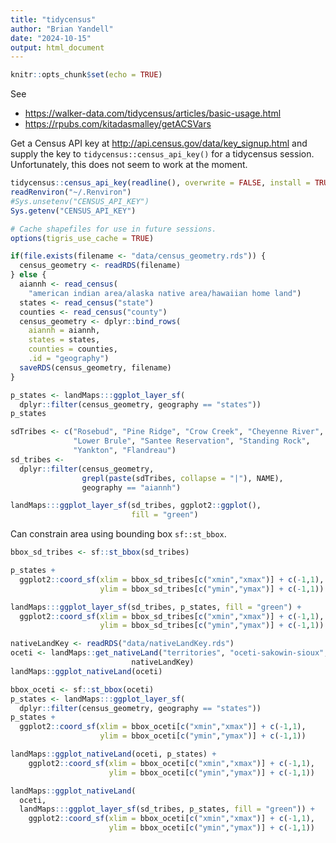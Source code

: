 ```yaml
---
title: "tidycensus"
author: "Brian Yandell"
date: "2024-10-15"
output: html_document
---
```


```r
knitr::opts_chunk$set(echo = TRUE)
```

See 

- <https://walker-data.com/tidycensus/articles/basic-usage.html>
- <https://rpubs.com/kitadasmalley/getACSVars>

Get a Census API key at
<http://api.census.gov/data/key_signup.html>
and supply the key to `tidycensus::census_api_key()`
for a tidycensus session.
Unfortunately, this does not seem to work at the moment.

```r
tidycensus::census_api_key(readline(), overwrite = FALSE, install = TRUE)
readRenviron("~/.Renviron")
#Sys.unsetenv("CENSUS_API_KEY")
Sys.getenv("CENSUS_API_KEY")
```

```r
# Cache shapefiles for use in future sessions.
options(tigris_use_cache = TRUE)
```

```r
if(file.exists(filename <- "data/census_geometry.rds")) {
  census_geometry <- readRDS(filename)
} else {
  aiannh <- read_census(
    "american indian area/alaska native area/hawaiian home land")
  states <- read_census("state")
  counties <- read_census("county")
  census_geometry <- dplyr::bind_rows(
    aiannh = aiannh,
    states = states,
    counties = counties,
    .id = "geography")
  saveRDS(census_geometry, filename)
}
```

```r
p_states <- landMaps:::ggplot_layer_sf(
  dplyr::filter(census_geometry, geography == "states"))
p_states
```

```r
sdTribes <- c("Rosebud", "Pine Ridge", "Crow Creek", "Cheyenne River",
              "Lower Brule", "Santee Reservation", "Standing Rock",
              "Yankton", "Flandreau")
sd_tribes <- 
  dplyr::filter(census_geometry,
                grepl(paste(sdTribes, collapse = "|"), NAME),
                geography == "aiannh")
```

```r
landMaps:::ggplot_layer_sf(sd_tribes, ggplot2::ggplot(),
                           fill = "green")
```

Can constrain area using bounding box `sf::st_bbox`.

```r
bbox_sd_tribes <- sf::st_bbox(sd_tribes)
```

```r
p_states +
  ggplot2::coord_sf(xlim = bbox_sd_tribes[c("xmin","xmax")] + c(-1,1),
                    ylim = bbox_sd_tribes[c("ymin","ymax")] + c(-1,1))
```

```r
landMaps:::ggplot_layer_sf(sd_tribes, p_states, fill = "green") +
  ggplot2::coord_sf(xlim = bbox_sd_tribes[c("xmin","xmax")] + c(-1,1),
                    ylim = bbox_sd_tribes[c("ymin","ymax")] + c(-1,1))
```


```r
nativeLandKey <- readRDS("data/nativeLandKey.rds")
oceti <- landMaps::get_nativeLand("territories", "oceti-sakowin-sioux",
                           nativeLandKey)
landMaps::ggplot_nativeLand(oceti)
```

```r
bbox_oceti <- sf::st_bbox(oceti)
p_states <- landMaps:::ggplot_layer_sf(
  dplyr::filter(census_geometry, geography == "states"))
p_states +
  ggplot2::coord_sf(xlim = bbox_oceti[c("xmin","xmax")] + c(-1,1),
                    ylim = bbox_oceti[c("ymin","ymax")] + c(-1,1))
```

```r
landMaps::ggplot_nativeLand(oceti, p_states) +
    ggplot2::coord_sf(xlim = bbox_oceti[c("xmin","xmax")] + c(-1,1),
                      ylim = bbox_oceti[c("ymin","ymax")] + c(-1,1))
```

```r
landMaps::ggplot_nativeLand(
  oceti,
  landMaps:::ggplot_layer_sf(sd_tribes, p_states, fill = "green")) +
    ggplot2::coord_sf(xlim = bbox_oceti[c("xmin","xmax")] + c(-1,1),
                      ylim = bbox_oceti[c("ymin","ymax")] + c(-1,1))
```

